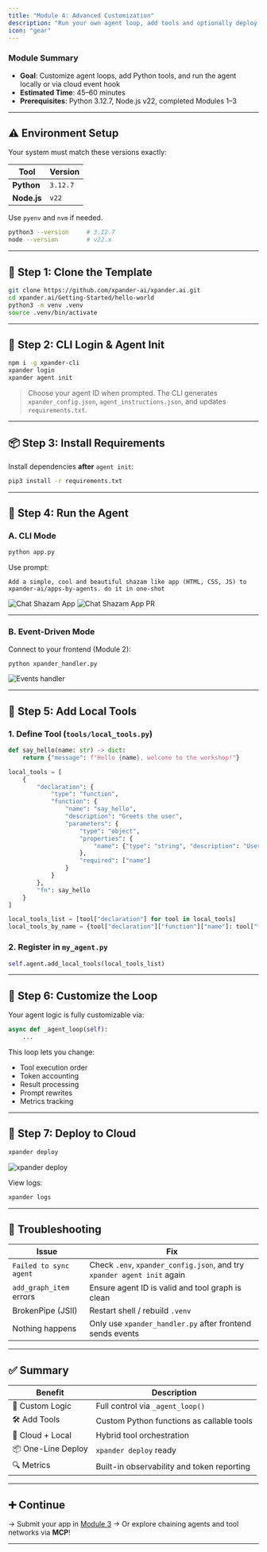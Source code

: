 ```yaml
---
title: "Module 4: Advanced Customization"
description: "Run your own agent loop, add tools and optionally deploy with Xpander CLI"
icon: "gear"
---
```


<Note>

### **Module Summary**

- **Goal**: Customize agent loops, add Python tools, and run the agent locally or via cloud event hook
- **Estimated Time**: 45–60 minutes  
- **Prerequisites**: Python 3.12.7, Node.js v22, completed Modules 1–3

</Note>

---

## ⚠️ Environment Setup

Your system must match these versions exactly:

| Tool        | Version     |
|-------------|-------------|
| **Python**  | `3.12.7`    |
| **Node.js** | `v22`       |

Use `pyenv` and `nvm` if needed.

```bash
python3 --version     # 3.12.7
node --version        # v22.x
````

---

## 🧱 Step 1: Clone the Template

```bash
git clone https://github.com/xpander-ai/xpander.ai.git
cd xpander.ai/Getting-Started/hello-world
python3 -m venv .venv
source .venv/bin/activate
```

---

## 🔐 Step 2: CLI Login & Agent Init

```bash
npm i -g xpander-cli
xpander login
xpander agent init
```

> Choose your agent ID when prompted. The CLI generates `xpander_config.json`, `agent_instructions.json`, and updates `requirements.txt`.

---

## 📦 Step 3: Install Requirements

Install dependencies **after** `agent init`:

```bash
pip3 install -r requirements.txt
```

---

## 💬 Step 4: Run the Agent

### A. CLI Mode

```bash
python app.py
```

Use prompt:

```text
Add a simple, cool and beautiful shazam like app (HTML, CSS, JS) to xpander-ai/apps-by-agents. do it in one-shot
```

![Chat Shazam App](/images/workshops/chat-shazam-app.png)
![Chat Shazam App PR](/images/workshops/chat-shazam-app-pr.png)

---

### B. Event-Driven Mode

Connect to your frontend (Module 2):

```bash
python xpander_handler.py
```

![Events handler](/images/workshops/events-handler.png)

---

## 🔧 Step 5: Add Local Tools

### 1. Define Tool (`tools/local_tools.py`)

```python
def say_hello(name: str) -> dict:
    return {"message": f"Hello {name}, welcome to the workshop!"}

local_tools = [
    {
        "declaration": {
            "type": "function",
            "function": {
                "name": "say_hello",
                "description": "Greets the user",
                "parameters": {
                    "type": "object",
                    "properties": {
                        "name": {"type": "string", "description": "User's name"}
                    },
                    "required": ["name"]
                }
            }
        },
        "fn": say_hello
    }
]

local_tools_list = [tool["declaration"] for tool in local_tools]
local_tools_by_name = {tool["declaration"]["function"]["name"]: tool["fn"] for tool in local_tools}
```

### 2. Register in `my_agent.py`

```python
self.agent.add_local_tools(local_tools_list)
```

---

## 🧠 Step 6: Customize the Loop

Your agent logic is fully customizable via:

```python
async def _agent_loop(self):
    ...
```

This loop lets you change:

* Tool execution order
* Token accounting
* Result processing
* Prompt rewrites
* Metrics tracking

---

## 🚀 Step 7: Deploy to Cloud

```bash
xpander deploy
```

![xpander deploy](/images/workshops/xpander-deploy.png)

View logs:

```bash
xpander logs
```

---

## 🧯 Troubleshooting

| Issue                   | Fix                                                                     |
| ----------------------- | ----------------------------------------------------------------------- |
| `Failed to sync agent`  | Check `.env`, `xpander_config.json`, and try `xpander agent init` again |
| `add_graph_item` errors | Ensure agent ID is valid and tool graph is clean                        |
| BrokenPipe (JSII)       | Restart shell / rebuild `.venv`                                         |
| Nothing happens         | Only use `xpander_handler.py` after frontend sends events               |

---

## ✅ Summary

| Benefit            | Description                                |
| ------------------ | ------------------------------------------ |
| 🧠 Custom Logic    | Full control via `_agent_loop()`           |
| 🛠 Add Tools       | Custom Python functions as callable tools  |
| 🧲 Cloud + Local   | Hybrid tool orchestration                  |
| 📦 One-Line Deploy | `xpander deploy` ready                     |
| 🔍 Metrics         | Built-in observability and token reporting |

---

## ➕ Continue

→ Submit your app in [Module 3](../03-submit-competition)
→ Or explore chaining agents and tool networks via **MCP**!

---